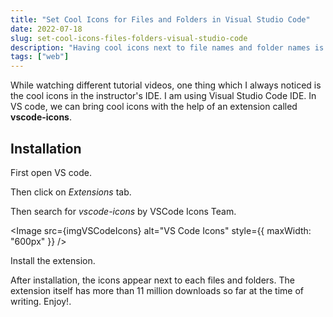 ```yaml
---
title: "Set Cool Icons for Files and Folders in Visual Studio Code"
date: 2022-07-18
slug: set-cool-icons-files-folders-visual-studio-code
description: "Having cool icons next to file names and folder names is relaxing to see. It also makes the project more readable and helps to find where different files are grouped."
tags: ["web"]
---
```



While watching different tutorial videos, one thing which I always noticed is the cool icons in the instructor's IDE. I am using Visual Studio Code IDE. In VS code, we can bring cool icons with the help of an extension called **vscode-icons**.

## Installation

First open VS code.

Then click on _Extensions_ tab.

Then search for _vscode-icons_ by VSCode Icons Team.

<Image src={imgVSCodeIcons} alt="VS Code Icons" style={{ maxWidth: "600px" }} />

Install the extension.

After installation, the icons appear next to each files and folders. The extension itself has more than 11 million downloads so far at the time of writing. Enjoy!.
